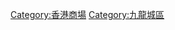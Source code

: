 {{commons category|Shopping malls in Kowloon City District}}

[[Category:香港商場|Category:香港商場]]
[[Category:九龍城區|Category:九龍城區]]